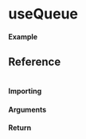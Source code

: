 
<Meta title="New Hook/useQueue" component={Example} />

# useQueue

#### Example

<Canvas>
  <Story story={Example} inline />
</Canvas>

## Reference

```ts

```

#### Importing

<ImportPath />

#### Arguments

#### Return
